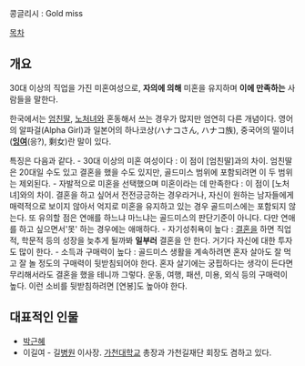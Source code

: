 콩글리시 : Gold miss

[[목차]]

== 개요 ==
30대 이상의 직업을 가진 미혼여성으로, '''자의에 의해''' 미혼을 유지하며 '''이에 만족하는''' 사람들을 말한다.

한국에서는 [[엄친딸]], [[노처녀]]와 혼동해서 쓰는 경우가 많지만 엄연히 다른 개념이다. 영어의 알파걸(Alpha Girl)과 일본어의 하나코상(ハナコさん, ハナコ族), 중국어의  떨이녀('''[[잉여]]'''(응?), 剩女)란 말이 있다.

특징은 다음과 같다.
- 30대 이상의 미혼 여성이다 : 이 점이 [엄친딸]과의 차이. 엄친딸은 20대일 수도 있고 결혼을 했을 수도 있지만, 골드미스 범위에 포함되려면 이 두 범위는 제외된다.
- 자발적으로 미혼을 선택했으며 미혼이라는 데 만족한다 : 이 점이 [노처녀]와의 차이. 결혼을 하고 싶어서 전전긍긍하는 경우라거나, 자신이 원하는 남자들에게 매력적으로 보이지 않아서 억지로 미혼을 유지하고 있는 경우 골드미스에는 포함되지 않는다. 또 유의할 점은 연애를 하느냐 마느냐는 골드미스의 판단기준이 아니다. 다만 연애를 하고 싶으면서'못' 하는 경우에는 애매하다. 
- 자기성취욕이 높다 : [[결혼]]을 하면 직업적, 학문적 등의 성장을 늦추게 될까봐 '''일부러''' 결혼을 안 한다. 거기다 자신에 대한 투자도 많이 한다.
- 소득과 구매력이 높다 : 골드미스 생활을 계속하려면 혼자 살아도 잘 먹고 잘 놀 정도의 구매력이 뒷받침되어야 한다. 혼자 살기에는 궁핍하다는 생각이 든다면 무리해서라도 결혼을 했을 테니까 그렇다. 운동, 여행, 패션, 미용, 외식 등의 구매력이 높다. 이런 소비를 뒷받침하려면 [연봉]도 높아야 한다.

== 대표적인 인물 ==
* [[박근혜]] 
* 이길여 - 길[[병원]] 이사장. [[가천대학교]] 총장과 가천길재단 회장도 겸하고 있다.

